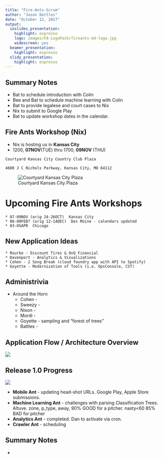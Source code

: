 ```yaml
---
title: "Fire-Ants-Scrum"
author: "Jason Battles"
date: "October 12, 2017"
output:
  ioslides_presentation:
    highlight: espresso
    logo: images/FA-LogoPack/fireants-md-logo.jpg
    widescreen: yes
  beamer_presentation:
    highlight: espresso
  slidy_presentation:
    highlight: espresso
---
```

## Summary Notes
* Bat to schedule introduction with Colin
* Bee and Bat to schedule machine learning with Colin
* Bat to provide legalese and court cases to Nix
* Nix to submit to Google Play
* Bat to update workshop dates in the calendar.

## Fire Ants Workshop (Nix)
* Nix is hosting us in  **Kansas City**
* 1200, **07NOV**(TUE) thru 1700, **09NOV** (THU)

````Courtyard Kansas City Country Club Plaza````

````4600 J C Nichols Parkway, Kansas City, MO 64112````

![Courtyard Kansas City Plaza](images/kc-courtyard.jpg)



# Upcoming Fire Ants Workshops
    * 07-09NOV (orig 24-26OCT)  Kansas City 
    * 06-08FEB? (orig 12-14DEC)  Des Moine - calendars updated
    * 03-05APR  Chicago
    
## New Application Ideas
    * Rourke - Discount Tires & OnQ Financial 
    * Davenport - Analytics & Visualizations
    * Cohen - 2 Song Break (cloud foundry app with API to Spotify)
    * Goyette - Modernization of Tools (i.e. OpsConsole, CST)
    
## Administrivia
- Around the Horn
    * Cohen - 
    * Sweezy - 
    * Nixon -
    * Mordi - 
    * Goyette - sampling and "forest of trees"
    * Battles - 
    

## Application Flow / Architecture Overview
![](admin/mlb-pf-appflow-md.png)

## Release 1.0 Progress
![](images/prog-20170914.png)

* **Mobile Ant** - updating head-shot URLs.  Google Play, Apple Store submissions.
* **Machine Learning Ant** - challenges with parsing Classification Trees.
Altuve. zone, p_type, away, 90% GOOD for a pitcher.  nasty<60 85% BAD for pitcher
* **Analytics Ant** - completed. Dan to activate via cron. 
* **Crawler Ant** - scheduling

## Summary Notes
*
                                
                                
